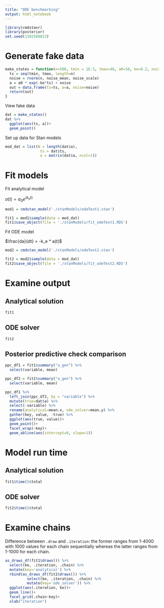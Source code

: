 ```yaml
---
title: "ODE benchmarking"
output: html_notebook
---
```


```r
library(cmdstanr)
library(posterior)
set.seed(1302589023)
```

# Generate fake data

```r
make_states = function(n=500, tmin = 1E-3, tmax=48, a0=10, ke=0.2, noise_mean = 0, noise_scale=.1){
  ts = seq(tmin, tmax, length=n)
  noise = rnorm(n, noise_mean, noise_scale)
  a = a0 * exp(-ke*ts) + noise
  out = data.frame(ts=ts, a=a, noise=noise)
  return(out)
}
```

View fake data

```r
dat = make_states()
dat %>%
  ggplot(aes(ts, a))+
  geom_point()
```
Set up data for Stan models

```r
mod_dat = list(N = length(dat$a),
                ts = dat$ts,
                a = matrix(dat$a, ncol=1))
```

# Fit models

Fit analytical model

$a(t) = a_0e^(k_et)$

```r
mod1 = cmdstan_model('./stanModels/odeTest1.stan')
```

```r
fit1 = mod1$sample(data = mod_dat)
fit1$save_object(file = './stanModels/fit_odeTest1.RDS')
```

Fit ODE model

$\frac{da}{dt} = -k_e * a(t)$

```r
mod2 = cmdstan_model('./stanModels/odeTest2.stan')
```

```r
fit2 = mod2$sample(data = mod_dat)
fit2$save_object(file = './stanModels/fit_odeTest2.RDS')
```

# Examine output

## Analytical solution

```r
fit1
```

## ODE solver

```r
fit2
```

## Posterior predictive check comparison

```r
ppc_df1 = fit1$summary("a_gen") %>%
  select(variable, mean)

ppc_df2 = fit2$summary("a_gen") %>%
  select(variable, mean)
```

```r
ppc_df1 %>%
  left_join(ppc_df2, by = "variable") %>%
  mutate(true=dat$a) %>%
  select(-variable) %>%
  rename(analytical=mean.x, ode_solver=mean.y) %>%
  gather(key, value, -true) %>%
  ggplot(aes(true, value))+
  geom_point()+
  facet_wrap(~key)+
  geom_abline(aes(intercept=0, slope=1))
```

# Model run time

## Analytical solution

```r
fit1$time()$total
```

## ODE solver

```r
fit2$time()$total
```

# Examine chains

Difference between `.draw` and `.iteration`: the former ranges from 1-4000 with 1000 values for each chain sequentially whereas the latter ranges from 1-1000 for each chain.

```r
as_draws_df(fit1$draws()) %>%
  select(ke, .iteration, .chain) %>%
  mutate(key='analytical') %>%
  rbind(as_draws_df(fit2$draws()) %>%
          select(ke, .iteration, .chain) %>%
          mutate(key='ode_solver')) %>%
  ggplot(aes(.iteration, ke))+
  geom_line()+
  facet_grid(.chain~key)+
  xlab("iteration")
```